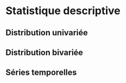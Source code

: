 # Statistique descriptive

## Distribution univariée

## Distribution bivariée

## Séries temporelles
